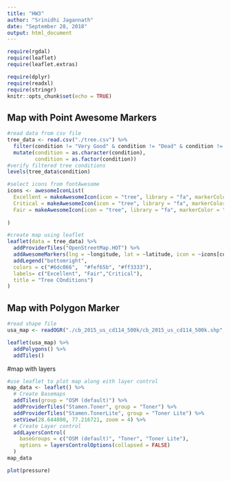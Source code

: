 ```yaml
---
title: "HW3"
author: "Srinidhi Jagannath"
date: "September 28, 2018"
output: html_document
---
```


```r
require(rgdal)
require(leaflet)
require(leaflet.extras)

require(dplyr)
require(readxl)
require(stringr)
knitr::opts_chunk$set(echo = TRUE)
```

## Map with Point Awesome Markers

```r
#read data from csv file
tree_data <- read.csv("./tree.csv") %>%
  filter(condition != "Very Good" & condition != "Dead" & condition != "Poor" & condition != "N/A" & condition != "" &   condition != "Good") %>%
  mutate(condition = as.character(condition),
         condition = as.factor(condition))
#verify filtered tree conditions
levels(tree_data$condition)

#select icons from fontAwesome
icons <- awesomeIconList(
  Excellent = makeAwesomeIcon(icon = "tree", library = "fa", markerColor = "green"),
  Critical = makeAwesomeIcon(icon = "tree", library = "fa", markerColor = "red"),
  Fair = makeAwesomeIcon(icon = "tree", library = "fa", markerColor = "yellow")
  
)

#create map using leaflet
leaflet(data = tree_data) %>%
  addProviderTiles("OpenStreetMap.HOT") %>%
  addAwesomeMarkers(lng = ~longitude, lat = ~latitude, icon = ~icons[condition], popup = ~common_name, clusterOptions   = markerClusterOptions() %>%
  addLegend("bottomright", 
  colors = c("#6dc066",  "#fef65b", "#ff3333"),
  labels= c("Excellent", "Fair","Critical"),
  title = "Tree COnditions")
)

```

## Map with Polygon Marker
```r
#read shape file
usa_map <- readOGR("./cb_2015_us_cd114_500k/cb_2015_us_cd114_500k.shp", layer = "cb_2015_us_cd114_500k", GDAL1_integer64_policy = TRUE)

leaflet(usa_map) %>%
  addPolygons() %>%
  addTiles()


```


#map with layers
```r
  
#use leaflet to plot map along eith layer control
map_data <- leaflet() %>%
  # Create Basemaps
  addTiles(group = "OSM (default)") %>%
  addProviderTiles("Stamen.Toner", group = "Toner") %>%
  addProviderTiles("Stamen.TonerLite", group = "Toner Lite") %>%
  setView(28.644800, 77.216721, zoom = 4) %>%
  # Create Layer control
  addLayersControl(
    baseGroups = c("OSM (default)", "Toner", "Toner Lite"),
    options = layersControlOptions(collapsed = FALSE)
  )
map_data
```



```r
plot(pressure)
```

